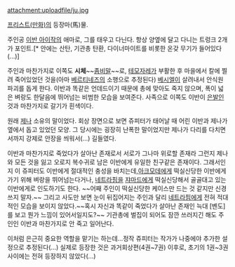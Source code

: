 attachment:uploadfile/ju.jpg

[[프리스트(만화)]]의 등장마(馬)물.

주인공 [[이반 아이작]]의 애마로, 그를 태우고 다닌다. 항상 양옆에 달고 다니는 트렁크 2개가 포인트.[* 안에는 산탄, 기관총 탄환, 다이너마이트를 비롯한 온갖 무기가 들어있다(...)]

주인과 마찬가지로 이쪽도 '''시체'''~~[[좀비말]]~~로, [[테모자레]]가 부활한 후 마을에서 칼에 찔려 죽어있었던 것을(아마 [[베르티네즈]]의 소행으로 추정된다) [[베시엘]]이 살려내서 안식원 파괴를 돕게 한다. 이반과 똑같은 언데드이기 때문에 총에 맞아도 죽지 않으며, 폭이 넓은 벼랑도 한달음에 뛰어넘는 비범한 모습을 보여준다. 
사족으로 이쪽도 이반이 [[은발]]인 것과 마찬가지로 갈기가 흰색이다. 

원래 [[제나]] 소유의 말이었다. 회상 장면으로 보면 쥬피터가 태어날 때 어린 이반과 제나가 옆에서 돕고 있었던 모양. 그 당시에는 굉장히 난폭한 말이었지만 제나가 다리를 다치면서까지 강제로 안장을 씌워서(...) 길들였다.

이반과 마찬가지로 죽었다가 살아난 존재로서 서로가 그나마 위로할 존재라 그런지 제나와 모든 것을 잃고 오로지 복수귀로 남은 이반에게 유일한 친구같은 존재이다. 그래서인지 이 쥬피터도 이반에게 절대적인 충성을 바치는데,[[아크모데]]에게 떡실신당한 이반에게 가기 위해 벼랑을 뛰어넘는다거나, [[네트라핌]]을 [[쟈마드]]에게 떡실신당해서 골골대고 있는 이반에게로 인도하기도 한다. ~~어째 주인이 떡실신당한 케이스만 드는 것 같지만 신경쓰지 말자.~~ 그리고 사도만 보면 눈이 뒤집어지는 주인과 달리 [[네트라핌]]에게 전혀 적대적인 모습을 보이지 않았다.~~혹시 자신과 똑같이 죽었다가 살아난 존재인 늑대 [벤도]를 보고 뭔가 느낌이 있어서일지도?~~ 기관총에 벌집이 되어도 잠깐 쓰러지긴 해도 주인인 이반과 마찬가지로 안 죽고 일어난다.

이처럼 은근히 중요한 역할을 맡기는 하는데...정작 쥬피터는 작가가 나중에야 추가한 설정으로 추정된다(...) 실제로 등장한 것은 과거회상편(4권~7권) 이후로, 초기의 1권~3권 사이에는 전혀 등장하지 않았다(...)

